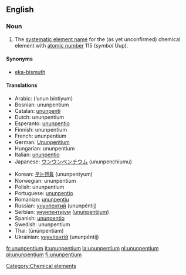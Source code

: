 ==English==
{{elements|Uup|ununquadium|Uuq|ununhexium|Uuh}}

===Noun===
{{en-noun|-}}
{{wikipedia}}

#The [[systematic element name]] for the (as yet unconfirmed) chemical element with [[atomic number]] 115 (''symbol'' Uup).

====Synonyms====
*[[eka-bismuth]]

====Translations====
{{top}}
*Arabic: {{ARchar|[[أنون بينتيوم]]}} (’unun bíntiyum) {{m}}
*Bosnian: ununpentium {{m}}
*Catalan: [[ununpenti]] {{m}}
*Dutch: ununpentium {{n}}
*Esperanto: [[ununpentio]]
*Finnish: ununpentium
*French: ununpentium {{m}}
*German: [[Ununpentium]] {{n}}
*Hungarian: ununpentium
*Italian: [[ununpentio]] {{m}}
*Japanese: [[ウンウンペンチウム]] (ununpenchiumu)
{{mid}}
*Korean: [[우눈펜튬]] (ununpentyum)
*Norwegian: ununpentium
*Polish: ununpentium {{m}}
*Portuguese: [[ununpentio]] {{m}}
*Romanian: [[ununpentiu]] {{n}}
*Russian: [[унунпентий]] (ununpéntij) {{m}}
*Serbian: [[унунпентијум]] ([[ununpentijum]]) {{m}}
*Spanish: [[ununpentio]] {{m}}
*Swedish: ununpentium
*Thai: {{THchar|[[อูนอูนเพนเทียม]]}} (ūnūnpentiam)
*Ukrainian: [[унунпентій]] (ununpéntij) {{m}}
{{bottom}}

[[Category:Chemical elements]]

[[fr:ununpentium]]
[[it:ununpentium]]
[[la:ununpentium]]
[[nl:ununpentium]]
[[pl:ununpentium]]
[[fi:ununpentium]]